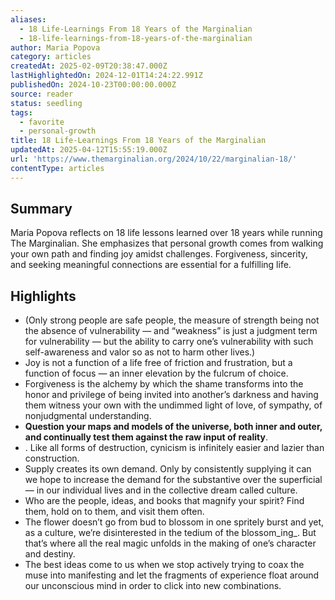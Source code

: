 ```yaml
---
aliases:
  - 18 Life-Learnings From 18 Years of the Marginalian
  - 18-life-learnings-from-18-years-of-the-marginalian
author: Maria Popova
category: articles
createdAt: 2025-02-09T20:38:47.000Z
lastHighlightedOn: 2024-12-01T14:24:22.991Z
publishedOn: 2024-10-23T00:00:00.000Z
source: reader
status: seedling
tags:
  - favorite
  - personal-growth
title: 18 Life-Learnings From 18 Years of the Marginalian
updatedAt: 2025-04-12T15:55:19.000Z
url: 'https://www.themarginalian.org/2024/10/22/marginalian-18/'
contentType: articles
---
```

## Summary

Maria Popova reflects on 18 life lessons learned over 18 years while running The Marginalian. She emphasizes that personal growth comes from walking your own path and finding joy amidst challenges. Forgiveness, sincerity, and seeking meaningful connections are essential for a fulfilling life.

## Highlights

- (Only strong people are safe people, the measure of strength being not the absence of vulnerability — and “weakness” is just a judgment term for vulnerability — but the ability to carry one’s vulnerability with such self-awareness and valor so as not to harm other lives.)
- Joy is not a function of a life free of friction and frustration, but a function of focus — an inner elevation by the fulcrum of choice.
- Forgiveness is the alchemy by which the shame transforms into the honor and privilege of being invited into another’s darkness and having them witness your own with the undimmed light of love, of sympathy, of nonjudgmental understanding.
- **Question your maps and models of the universe, both inner and outer, and continually test them against the raw input of reality**.
- . Like all forms of destruction, cynicism is infinitely easier and lazier than construction.
- Supply creates its own demand. Only by consistently supplying it can we hope to increase the demand for the substantive over the superficial — in our individual lives and in the collective dream called culture.
- Who are the people, ideas, and books that magnify your spirit? Find them, hold on to them, and visit them often.
- The flower doesn’t go from bud to blossom in one spritely burst and yet, as a culture, we’re disinterested in the tedium of the blossom_ing_. But that’s where all the real magic unfolds in the making of one’s character and destiny.
- The best ideas come to us when we stop actively trying to coax the muse into manifesting and let the fragments of experience float around our unconscious mind in order to click into new combinations.
